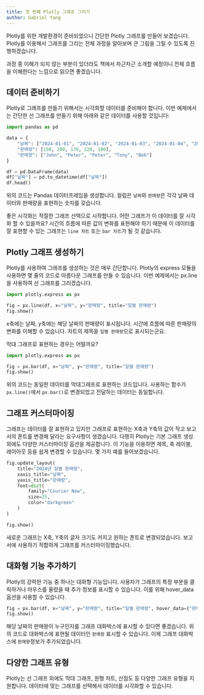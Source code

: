 ---
title: 첫 번째 Plotly 그래프 그리기
author: Gabriel Yang
---

Plotly를 위한 개발환경이 준비되었으니 간단한 Plotly 그래프를 만들어 보겠습니다. Plotly를 이용해서 그래프를 그리는 전체 과정을 알아보며 큰 그림을 그릴 수 있도록 진행하겠습니다.

과정 중 이해가 되지 않는 부분이 있더라도 책에서 차근차근 소개할 예정이니 전체 흐름을 이해한다는 느낌으로 읽으면 좋겠습니다.

## 데이터 준비하기

Plotly로 그래프를 만들기 위해서는 시각화할 데이터를 준비해야 합니다. 이번 예제에서는 간단한 선 그래프를 만들기 위해 아래와 같은 데이터를 사용할 것입니다:

```{python}
import pandas as pd

data = {
    "날짜": ["2024-01-01", "2024-01-02", "2024-01-03", "2024-01-04", "2024-01-05"],
    "판매량": [150, 200, 170, 220, 180],
    "판매왕": ["John", "Peter", "Peter", "Tony", "Bob"]
}

df = pd.DataFrame(data)
df["날짜"] = pd.to_datetime(df["날짜"])
df.head()
```

위의 코드는 Pandas 데이터프레임을 생성합니다. 컬럼은 `날짜`와 `판매량`은 각각 날짜 데이터와 판매량을 표현하는 숫자를 갖습니다.

좋은 시각화는 적절한 그래프 선택으로 시작합니다. 어떤 그래프가 이 데이터를 잘 시각화 할 수 있을까요? 시간의 흐름에 따른 값의 변화를 표현해야 하기 때문에 이 데이터를 잘 표현할 수 있는 그래프는 `line 차트` 또는 `bar 차트`가 될 것 같습니다.

## Plotly 그래프 생성하기

Plotly를 사용하여 그래프를 생성하는 것은 매우 간단합니다. Plotly의 express 모듈을 사용하면 몇 줄의 코드로 아름다운 그래프를 만들 수 있습니다. 이번 예제에서는 px.line을 사용하여 선 그래프를 그리겠습니다.

```{python}
import plotly.express as px

fig = px.line(df, x="날짜", y="판매량", title="일별 판매량")
fig.show()
```

x축에는 날짜, y축에는 해당 날짜의 판매량이 표시됩니다. 시간에 흐름에 따른 판매량의 변화를 이해할 수 있습니다. 차트의 제목을 `일별 판매량`으로 표시되는군요.

막대 그래프로 표현하는 경우는 어떨까요?

```{python}
import plotly.express as px

fig = px.bar(df, x="날짜", y="판매량", title="일별 판매량")
fig.show()
```

위의 코드는 동일한 데이터를 막대그래프로 표현하는 코드입니다. 사용하는 함수가 `px.line()`에서 `px.bar()`로 변경되었고 전달하는 데이터는 동일합니다.

## 그래프 커스터마이징

그래프는 데이터를 잘 표현하고 있지만 그래프로 표현하는 X축과 Y축의 값이 작고 보고서의 폰트를 변경해 달라는 요구사항이 생겼습니다. 다행히 Plotly는 기본 그래프 생성 외에도 다양한 커스터마이징 옵션을 제공합니다. 이 기능을 이용하면 제목, 축 레이블, 레이아웃 등을 쉽게 변경할 수 있습니다. 몇 가지 예를 들어보겠습니다.

```{python}
fig.update_layout(
    title="2024년 일별 판매량",
    xaxis_title="날짜",
    yaxis_title="판매량",
    font=dict(
        family="Courier New",
        size=25,
        color="darkgreen"
    )
)

fig.show()
```

새로운 그래프는 X축, Y축의 글자 크기도 커지고 원하는 폰트로 변경되었습니다. 보고서에 사용하기 적합하게 그래프를 커스터마이징했습니다.

## 대화형 기능 추가하기

Plotly의 강력한 기능 중 하나는 대화형 기능입니다. 사용자가 그래프의 특정 부분을 클릭하거나 마우스를 올렸을 때 추가 정보를 표시할 수 있습니다. 이를 위해 hover_data 옵션을 사용할 수 있습니다.

```{python}
fig = px.bar(df, x="날짜", y="판매량", title="일별 판매량", hover_data={"판매왕": True})
fig.show()
```

해당 날짜의 판매왕이 누구인지를 그래프 대화박스에 표시할 수 있다면 좋겠습니다. 위의 코드로 대화박스에 표현될 데이터인 `판매왕` 표시할 수 있습니다. 이제 그래프 대화박스에 `판매왕`정보가 추가되었습니다.

## 다양한 그래프 유형

Plotly는 선 그래프 외에도 막대 그래프, 원형 차트, 산점도 등 다양한 그래프 유형을 지원합니다. 데이터에 맞는 그래프를 선택해서 데이터를 시각화할 수 있습니다.

